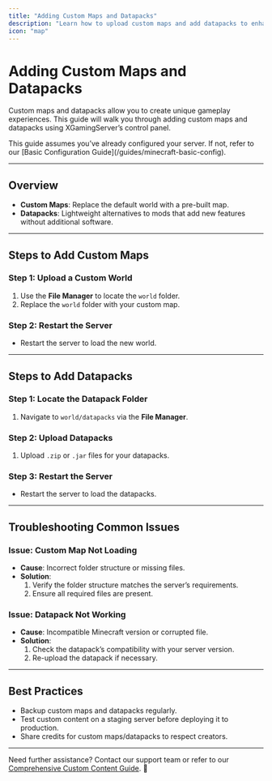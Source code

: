 ```yaml
---
title: "Adding Custom Maps and Datapacks"
description: "Learn how to upload custom maps and add datapacks to enhance your Minecraft server's gameplay."
icon: "map"
---
```


# Adding Custom Maps and Datapacks  

Custom maps and datapacks allow you to create unique gameplay experiences. This guide will walk you through adding custom maps and datapacks using XGamingServer’s control panel.  

<Callout type="info">  
This guide assumes you’ve already configured your server. If not, refer to our [Basic Configuration Guide](/guides/minecraft-basic-config).  
</Callout>  

---

## Overview  

- **Custom Maps**: Replace the default world with a pre-built map.  
- **Datapacks**: Lightweight alternatives to mods that add new features without additional software.  

---

## Steps to Add Custom Maps  

### Step 1: Upload a Custom World  
1. Use the **File Manager** to locate the `world` folder.  
2. Replace the `world` folder with your custom map.  

### Step 2: Restart the Server  
- Restart the server to load the new world.  

---

## Steps to Add Datapacks  

### Step 1: Locate the Datapack Folder  
1. Navigate to `world/datapacks` via the **File Manager**.  

### Step 2: Upload Datapacks  
1. Upload `.zip` or `.jar` files for your datapacks.  

### Step 3: Restart the Server  
- Restart the server to load the datapacks.  

---

## Troubleshooting Common Issues  

### Issue: Custom Map Not Loading  
- **Cause**: Incorrect folder structure or missing files.  
- **Solution**:  
  1. Verify the folder structure matches the server’s requirements.  
  2. Ensure all required files are present.  

### Issue: Datapack Not Working  
- **Cause**: Incompatible Minecraft version or corrupted file.  
- **Solution**:  
  1. Check the datapack’s compatibility with your server version.  
  2. Re-upload the datapack if necessary.  

---

## Best Practices  

- Backup custom maps and datapacks regularly.  
- Test custom content on a staging server before deploying it to production.  
- Share credits for custom maps/datapacks to respect creators.  

---

Need further assistance? Contact our support team or refer to our [Comprehensive Custom Content Guide](/guides/custom-content). 🚀  